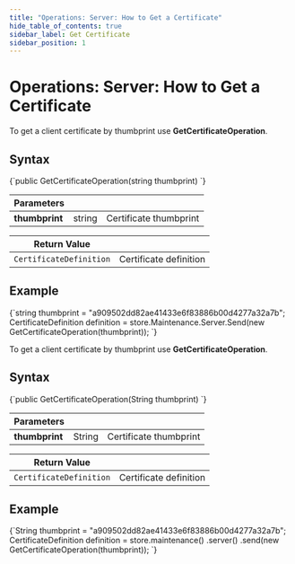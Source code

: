 ---
title: "Operations: Server: How to Get a Certificate"
hide_table_of_contents: true
sidebar_label: Get Certificate
sidebar_position: 1
---




# Operations: Server: How to Get a Certificate
<LanguageSwitcher supportedLanguages={supportedLanguages} />
<LanguageContent language="csharp">


To get a client certificate by thumbprint use **GetCertificateOperation**.

## Syntax

<TabItem value="get_cert_1" label="get_cert_1">
<CodeBlock language="csharp">
{`public GetCertificateOperation(string thumbprint)
`}
</CodeBlock>
</TabItem>

| Parameters | | |
| ------------- | ------------- | ----- |
| **thumbprint** | string | Certificate thumbprint |

| Return Value | |
| ------------- | ----- |
| `CertificateDefinition` | Certificate definition |

## Example

<TabItem value="get_cert_2" label="get_cert_2">
<CodeBlock language="csharp">
{`string thumbprint = "a909502dd82ae41433e6f83886b00d4277a32a7b";
CertificateDefinition definition = 
    store.Maintenance.Server.Send(new GetCertificateOperation(thumbprint));
`}
</CodeBlock>
</TabItem>

</LanguageContent>
<LanguageContent language="java">


To get a client certificate by thumbprint use **GetCertificateOperation**.

## Syntax

<TabItem value="get_cert_1" label="get_cert_1">
<CodeBlock language="java">
{`public GetCertificateOperation(String thumbprint)
`}
</CodeBlock>
</TabItem>

| Parameters | | |
| ------------- | ------------- | ----- |
| **thumbprint** | String | Certificate thumbprint |

| Return Value | |
| ------------- | ----- |
| `CertificateDefinition` | Certificate definition |

## Example

<TabItem value="get_cert_2" label="get_cert_2">
<CodeBlock language="java">
{`String thumbprint = "a909502dd82ae41433e6f83886b00d4277a32a7b";
CertificateDefinition definition = store.maintenance()
    .server()
    .send(new GetCertificateOperation(thumbprint));
`}
</CodeBlock>
</TabItem>

</LanguageContent>

<!---

-->